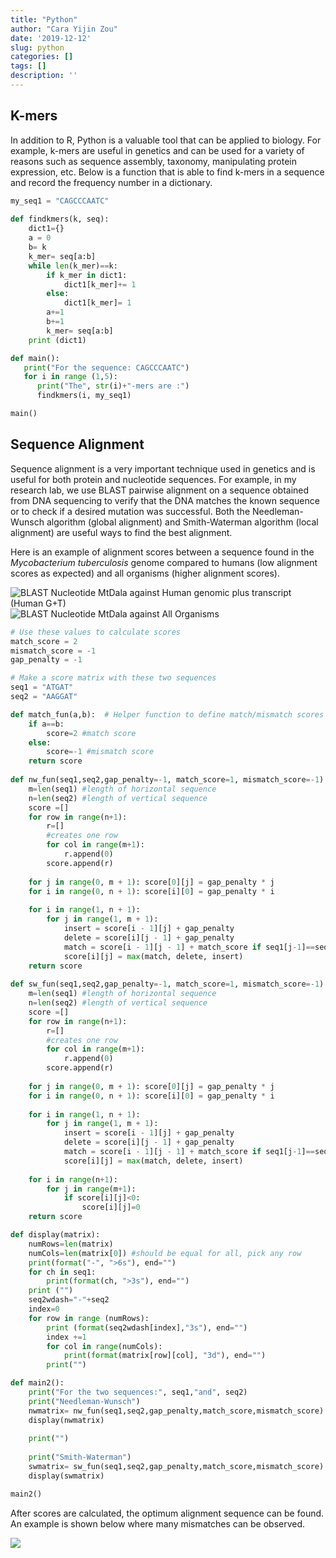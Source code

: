 ```yaml
---
title: "Python"
author: "Cara Yijin Zou"
date: '2019-12-12'
slug: python
categories: []
tags: []
description: ''
---
```


## K-mers

In addition to R, Python is a valuable tool that can be applied to biology. For example, k-mers are useful in genetics and can be used for a variety of reasons such as sequence assembly, taxonomy, manipulating protein expression, etc. Below is a function that is able to find k-mers in a sequence and record the frequency number in a dictionary. 

```python

my_seq1 = "CAGCCCAATC"
  
def findkmers(k, seq):
    dict1={}
    a = 0 
    b= k
    k_mer= seq[a:b]
    while len(k_mer)==k: 
        if k_mer in dict1: 
            dict1[k_mer]+= 1
        else: 
            dict1[k_mer]= 1
        a+=1
        b+=1
        k_mer= seq[a:b]
    print (dict1)

def main():
   print("For the sequence: CAGCCCAATC")
   for i in range (1,5):
      print("The", str(i)+"-mers are :")
      findkmers(i, my_seq1)

main()
```



## Sequence Alignment 
Sequence alignment is a very important technique used in genetics and is useful for both protein and nucleotide sequences. For example, in my research lab, we use BLAST pairwise alignment on a sequence obtained from DNA sequencing to verify that the DNA matches the known sequence or to check if a desired mutation was successful. Both the Needleman-Wunsch algorithm (global alignment) and Smith-Waterman algorithm (local alignment) are useful ways to find the best alignment. 

Here is an example of alignment scores between a sequence found in the *Mycobacterium tuberculosis* genome compared to humans (low alignment scores as expected) and all organisms (higher alignment scores). 

![BLAST Nucleotide MtDala against Human genomic plus transcript (Human G+T)](/BLASThumanMtDala.png)
![BLAST Nucleotide MtDala against All Organisms](/BLASTMtDalaOther.png)


```python
# Use these values to calculate scores
match_score = 2
mismatch_score = -1
gap_penalty = -1

# Make a score matrix with these two sequences
seq1 = "ATGAT"
seq2 = "AAGGAT"

def match_fun(a,b):  # Helper function to define match/mismatch scores
    if a==b:
        score=2 #match score
    else:
        score=-1 #mismatch score
    return score
    
def nw_fun(seq1,seq2,gap_penalty=-1, match_score=1, mismatch_score=-1):
    m=len(seq1) #length of horizontal sequence
    n=len(seq2) #length of vertical sequence
    score =[]
    for row in range(n+1):
        r=[]
        #creates one row
        for col in range(m+1):
            r.append(0)
        score.append(r)
   
    for j in range(0, m + 1): score[0][j] = gap_penalty * j
    for i in range(0, n + 1): score[i][0] = gap_penalty * i
    
    for i in range(1, n + 1): 
        for j in range(1, m + 1):
            insert = score[i - 1][j] + gap_penalty 
            delete = score[i][j - 1] + gap_penalty 
            match = score[i - 1][j - 1] + match_score if seq1[j-1]==seq2[i-1] else score[i-1][j-1]+ mismatch_score
            score[i][j] = max(match, delete, insert)
    return score
    
def sw_fun(seq1,seq2,gap_penalty=-1, match_score=1, mismatch_score=-1):
    m=len(seq1) #length of horizontal sequence
    n=len(seq2) #length of vertical sequence
    score =[]
    for row in range(n+1):
        r=[]
        #creates one row
        for col in range(m+1):
            r.append(0)
        score.append(r)
   
    for j in range(0, m + 1): score[0][j] = gap_penalty * j
    for i in range(0, n + 1): score[i][0] = gap_penalty * i
    
    for i in range(1, n + 1): 
        for j in range(1, m + 1):
            insert = score[i - 1][j] + gap_penalty 
            delete = score[i][j - 1] + gap_penalty 
            match = score[i - 1][j - 1] + match_score if seq1[j-1]==seq2[i-1] else mismatch_score
            score[i][j] = max(match, delete, insert)
            
    for i in range(n+1): 
        for j in range(m+1): 
            if score[i][j]<0: 
                score[i][j]=0
    return score

def display(matrix):
    numRows=len(matrix)
    numCols=len(matrix[0]) #should be equal for all, pick any row
    print(format("-", ">6s"), end="") 
    for ch in seq1: 
        print(format(ch, ">3s"), end="")
    print ("")
    seq2wdash="-"+seq2
    index=0
    for row in range (numRows):
        print (format(seq2wdash[index],"3s"), end="")
        index +=1 
        for col in range(numCols): 
            print(format(matrix[row][col], "3d"), end="")
        print("")

def main2(): 
    print("For the two sequences:", seq1,"and", seq2)
    print("Needleman-Wunsch")
    nwmatrix= nw_fun(seq1,seq2,gap_penalty,match_score,mismatch_score)
    display(nwmatrix)   
    
    print("")
    
    print("Smith-Waterman")
    swmatrix= sw_fun(seq1,seq2,gap_penalty,match_score,mismatch_score)
    display(swmatrix) 

main2()

```

After scores are calculated, the optimum alignment sequence can be found. An example is shown below where many mismatches can be observed.  

![](/SeqAlignmentMtDala.png)


